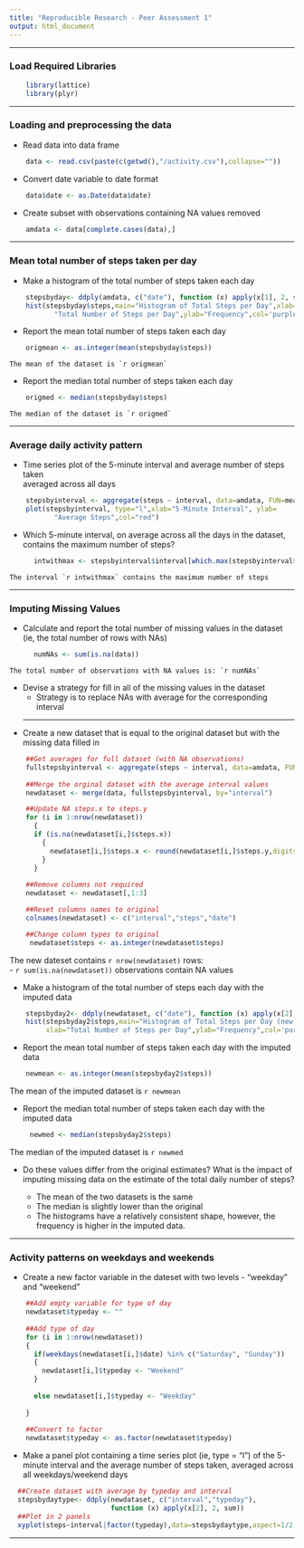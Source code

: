 ```yaml
---
title: "Reproducible Research - Peer Assessment 1"
output: html_document
---
```



  ----

### Load Required Libraries  
```r
    library(lattice)
    library(plyr)
```  
  
  ----
  
### Loading and preprocessing the data  

* Read data into data frame  
  
```r
    data <- read.csv(paste(c(getwd(),"/activity.csv"),collapse=""))
```


  * Convert date variable to date format  
  
```r
    data$date <- as.Date(data$date)
```


* Create subset with observations containing NA values removed  
  
```r
    amdata <- data[complete.cases(data),]
```

  ----

### Mean total number of steps taken per day  


  * Make a histogram of the total number of steps taken each day     
  
```r
    stepsbyday<- ddply(amdata, c("date"), function (x) apply(x[1], 2, sum))
    hist(stepsbyday$steps,main="Histogram of Total Steps per Day",xlab=
           "Total Number of Steps per Day",ylab="Frequency",col='purple')    
```


  * Report the mean total number of steps taken each day  
  
```r
    origmean <- as.integer(mean(stepsbyday$steps))
```
    The mean of the dataset is `r origmean`


  * Report the median total number of steps taken each day  
  
```r
    origmed <- median(stepsbyday$steps)
```
    The median of the dataset is `r origmed`  

  ----

### Average daily activity pattern  


  * Time series plot of the 5-minute interval and average number of steps taken   
    averaged across all days  

```r
    stepsbyinterval <- aggregate(steps ~ interval, data=amdata, FUN=mean)
    plot(stepsbyinterval, type="l",xlab="5-Minute Interval", ylab=
           "Average Steps",col="red")
```  


  * Which 5-minute interval, on average across all the days in the dataset, 
    contains the maximum number of steps?   
    
```r
      intwithmax <- stepsbyinterval$interval[which.max(stepsbyinterval$steps)]
```
    The interval `r intwithmax` contains the maximum number of steps  

  ----

### Imputing Missing Values   


  * Calculate and report the total number of missing values in the dataset 
    (ie, the total number of rows with NAs)  
    
```r
      numNAs <- sum(is.na(data))
``` 
    The total number of observations with NA values is: `r numNAs`  
    
    
  * Devise a strategy for fill in all of the missing values in the dataset
     - Strategy is to replace NAs with average for the corresponding interval    
      
     --- 
  * Create a new dataset that is equal to the original dataset but with the 
    missing data filled in    
      
      
```r
    ##Get averages for full dataset (with NA observations)
    fullstepsbyinterval <- aggregate(steps ~ interval, data=amdata, FUN=mean)
    
    ##Merge the orginal dataset with the average interval values 
    newdataset <- merge(data, fullstepsbyinterval, by="interval")

    ##Update NA steps.x to steps.y 
    for (i in 1:nrow(newdataset))
      {
      if (is.na(newdataset[i,]$steps.x))
        {
          newdataset[i,]$steps.x <- round(newdataset[i,]$steps.y,digits=0)
        }
      }
  
    ##Remove columns not required
    newdataset <- newdataset[,1:3]

    ##Reset columns names to original 
    colnames(newdataset) <- c("interval","steps","date")

    ##Change column types to original 
     newdataset$steps <- as.integer(newdataset$steps)
```

The new dateset contains `r nrow(newdataset)` rows:  
    - `r sum(is.na(newdataset))` observations contain NA values 


* Make a histogram of the total number of steps each day with the imputed data  
  
```r
    stepsbyday2<- ddply(newdataset, c("date"), function (x) apply(x[2], 2, sum))
    hist(stepsbyday2$steps,main="Histogram of Total Steps per Day (new data)",
         xlab="Total Number of Steps per Day",ylab="Frequency",col='purple')    
```  


  * Report the mean total number of steps taken each day with the imputed data  
  
```r
    newmean <- as.integer(mean(stepsbyday2$steps))
```  
  The mean of the imputed dataset is `r newmean`  
  
  * Report the median total number of steps taken each day with the imputed data    
    
```r
     newmed <- median(stepsbyday2$steps)
```  
  The median of the imputed dataset is `r newmed`  
  
  
  * Do these values differ from the original estimates? What is the impact of 
    imputing missing data on the estimate of the total daily number of steps?   
    
    - The mean of the two datasets is the same 
    - The median is slightly lower than the original 
    - The histograms have a relatively consistent shape, however, the frequency 
      is higher in the imputed data.    

  ----

### Activity patterns on weekdays and weekends


  * Create a new factor variable in the dateset with two levels - "weekday" and 
    "weekend"  
    
```r
    ##Add empty variable for type of day
    newdataset$typeday <- ""
    
    ##Add type of day   
    for (i in 1:nrow(newdataset))
    {
      if(weekdays(newdataset[i,]$date) %in% c("Saturday", "Sunday"))
      {
        newdataset[i,]$typeday <- "Weekend"
      }
        
      else newdataset[i,]$typeday <- "Weekday"
    
    }
    
    ##Convert to factor
    newdataset$typeday <- as.factor(newdataset$typeday)
```


  * Make a panel plot containing a time series plot (ie, type = "l") of the 
    5-minute interval and the average number of steps taken, averaged across all
    weekdays/weekend days  
    
```r
  
  ##Create dataset with average by typeday and interval
  stepsbydaytype<- ddply(newdataset, c("interval","typeday"), 
                         function (x) apply(x[2], 2, sum))
  ##Plot in 2 panels 
  xyplot(steps~interval|factor(typeday),data=stepsbydaytype,aspect=1/2,type="l")
```

  ----
  